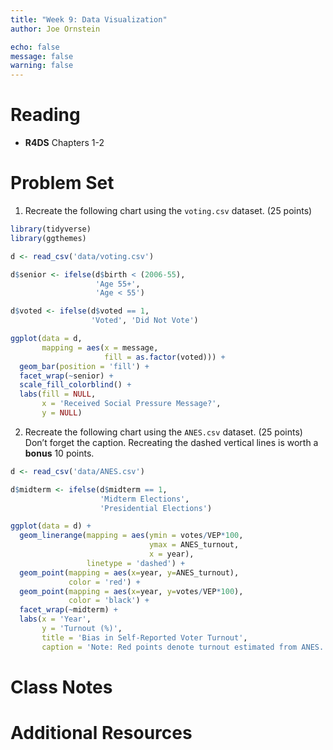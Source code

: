 ```yaml
---
title: "Week 9: Data Visualization"
author: Joe Ornstein

echo: false
message: false
warning: false
---
```


# Reading

-   **R4DS** Chapters 1-2

# Problem Set

1.  Recreate the following chart using the `voting.csv` dataset. (25 points)

```r
library(tidyverse)
library(ggthemes)

d <- read_csv('data/voting.csv')

d$senior <- ifelse(d$birth < (2006-55), 
                   'Age 55+',
                   'Age < 55')

d$voted <- ifelse(d$voted == 1,
                  'Voted', 'Did Not Vote')

ggplot(data = d,
       mapping = aes(x = message,
                     fill = as.factor(voted))) +
  geom_bar(position = 'fill') +
  facet_wrap(~senior) +
  scale_fill_colorblind() +
  labs(fill = NULL,
       x = 'Received Social Pressure Message?',
       y = NULL)
```

2.  Recreate the following chart using the `ANES.csv` dataset. (25 points) Don't forget the caption. Recreating the dashed vertical lines is worth a **bonus** 10 points.

```r
d <- read_csv('data/ANES.csv')

d$midterm <- ifelse(d$midterm == 1, 
                    'Midterm Elections',
                    'Presidential Elections')

ggplot(data = d) +
  geom_linerange(mapping = aes(ymin = votes/VEP*100,
                               ymax = ANES_turnout,
                               x = year),
                 linetype = 'dashed') +
  geom_point(mapping = aes(x=year, y=ANES_turnout),
             color = 'red') +
  geom_point(mapping = aes(x=year, y=votes/VEP*100),
             color = 'black') +
  facet_wrap(~midterm) +
  labs(x = 'Year',
       y = 'Turnout (%)',
       title = 'Bias in Self-Reported Voter Turnout',
       caption = 'Note: Red points denote turnout estimated from ANES. Black points are the percent of Voting Eligible Population that turned out in that election.')
```

# Class Notes

# Additional Resources
